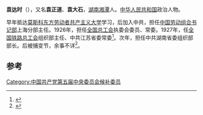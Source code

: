'''袁达时'''（{{bd|1901年||？|catIdx=}}），又名'''袁正道'''、'''袁大石'''，[[湖南|湖南]][[湘潭|湘潭]]人。[[中华人民共和国|中华人民共和国]]政治人物。

早年抵达[[莫斯科东方劳动者共产主义大学|莫斯科东方劳动者共产主义大学]]学习，后加入中共，担任[[中国劳动组合书记部|中国劳动组合书记部]]上海分部主任。1926年，担任[[中华全国总工会|全国总工会]]执委会委员、常委。1927年，任[[全国铁路总工会|全国铁路总工会]]组织部主任、中共江苏省委常委<ref>{{cite book|author=王健英|title=《中共党史风云人物》|year=2002年|publisher=广东人民出版社|isbn=9787218039596|pages=179页}}</ref>。次年，担任中共湖南省委组织部部长。后被捕变节，余事不详<ref>{{cite web|title=袁达时:刘少奇的入党介绍人之一|url=http://www.qikan.com.cn/Article/mrzj/mrzj201112/mrzj20111211.html|publisher=名人传记|accessdate=2012-02-29}}</ref>。

==参考==
{{reflist}}

[[Category:中国共产党第五届中央委员会候补委员|Category:中国共产党第五届中央委员会候补委员]]